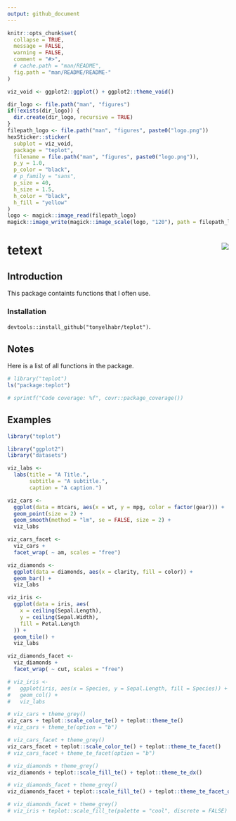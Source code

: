 ```yaml
---
output: github_document
---
```


```r
knitr::opts_chunk$set(
  collapse = TRUE,
  message = FALSE,
  warning = FALSE,
  comment = "#>",
  # cache.path = "man/README",
  fig.path = "man/README/README-"
)
```

```r
viz_void <- ggplot2::ggplot() + ggplot2::theme_void()

dir_logo <- file.path("man", "figures")
if(!exists(dir_logo)) {
  dir.create(dir_logo, recursive = TRUE)
}
filepath_logo <- file.path("man", "figures", paste0("logo.png"))
hexSticker::sticker(
  subplot = viz_void,
  package = "teplot",
  filename = file.path("man", "figures", paste0("logo.png")),
  p_y = 1.0,
  p_color = "black",
  # p_family = "sans",
  p_size = 40,
  h_size = 1.5,
  h_color = "black",
  h_fill = "yellow"
)
logo <- magick::image_read(filepath_logo)
magick::image_write(magick::image_scale(logo, "120"), path = filepath_logo)
```

# tetext <img src="man/figures/logo.png" align="right"/>

##  Introduction

This package containts functions that I often use.

### Installation

`devtools::install_github("tonyelhabr/teplot")`.

## Notes

Here is a list of all functions in the package.

```r
# library("teplot")
ls("package:teplot")
```

```r
# sprintf("Code coverage: %f", covr::package_coverage())
```

## Examples

```r
library("teplot")
```

```r
library("ggplot2")
library("datasets")

viz_labs <-
  labs(title = "A Title.",
       subtitle = "A subtitle.",
       caption = "A caption.")

viz_cars <-
  ggplot(data = mtcars, aes(x = wt, y = mpg, color = factor(gear))) +
  geom_point(size = 2) +
  geom_smooth(method = "lm", se = FALSE, size = 2) +
  viz_labs

viz_cars_facet <-
  viz_cars +
  facet_wrap( ~ am, scales = "free")

viz_diamonds <-
  ggplot(data = diamonds, aes(x = clarity, fill = color)) +
  geom_bar() +
  viz_labs

viz_iris <-
  ggplot(data = iris, aes(
    x = ceiling(Sepal.Length),
    y = ceiling(Sepal.Width),
    fill = Petal.Length
  )) +
  geom_tile() +
  viz_labs

viz_diamonds_facet <-
  viz_diamonds +
  facet_wrap( ~ cut, scales = "free")

# viz_iris <-
#   ggplot(iris, aes(x = Species, y = Sepal.Length, fill = Species)) +
#   geom_col() +
#   viz_labs

# viz_cars + theme_grey()
viz_cars + teplot::scale_color_te() + teplot::theme_te()
# viz_cars + theme_te(option = "b")

# viz_cars_facet + theme_grey()
viz_cars_facet + teplot::scale_color_te() + teplot::theme_te_facet()
# viz_cars_facet + theme_te_facet(option = "b")

# viz_diamonds + theme_grey()
viz_diamonds + teplot::scale_fill_te() + teplot::theme_te_dx()

# viz_diamonds_facet + theme_grey()
viz_diamonds_facet + teplot::scale_fill_te() + teplot::theme_te_facet_dx()

# viz_diamonds_facet + theme_grey()
# viz_iris + teplot::scale_fill_te(palette = "cool", discrete = FALSE) + teplot::theme_te()
```